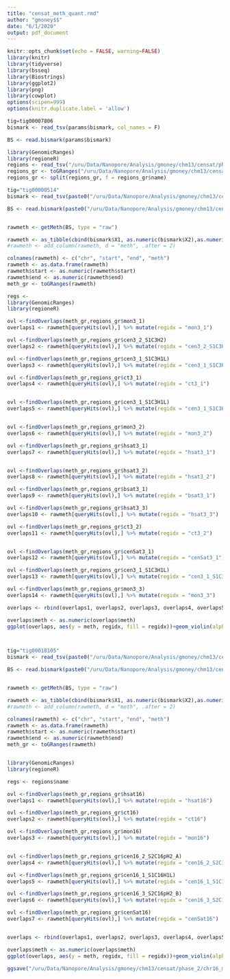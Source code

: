 ```yaml
---
title: "censat_meth_quant.rmd"
author: "gmoney$$"
date: "6/1/2020"
output: pdf_document
---
```


```r
knitr::opts_chunk$set(echo = FALSE, warning=FALSE)
library(knitr)
library(tidyverse)
library(bsseq)
library(Biostrings)
library(ggplot2)
library(png)
library(cowplot)
options(scipen=999)
options(knitr.duplicate.label = 'allow')
```


```r
tig=tig00007806
bismark <- read_tsv(params$bismark, col_names = F)

BS <- read.bismark(params$bismark)
```

```r

library(GenomicRanges)
library(regioneR)
regions <- read_tsv("/uru/Data/Nanopore/Analysis/gmoney/chm13/censat/phase_2/censat_chr16_annotations.tsv") 
regions_gr <- toGRanges("/uru/Data/Nanopore/Analysis/gmoney/chm13/censat/phase_2/censat_chr16_annotations.tsv")
regions_gr <- split(regions_gr, f = regions_gr$name)

```


```r

tig="tig00000514"
bismark <- read_tsv(paste0("/uru/Data/Nanopore/Analysis/gmoney/chm13/censat/phase_2/", tig, "/bismark.out"), col_names = F)

BS <- read.bismark(paste0("/uru/Data/Nanopore/Analysis/gmoney/chm13/censat/phase_2/", tig, "/bismark.out"))


rawmeth <- getMeth(BS, type = "raw")

rawmeth <- as_tibble(cbind(bismark$X1, as.numeric(bismark$X2),as.numeric(bismark$X2)+1, rawmeth))
#rawmeth <- add_column(rawmeth, d = "meth", .after = 2)

colnames(rawmeth) <- c("chr", "start", "end", "meth")
rawmeth <- as.data.frame(rawmeth)
rawmeth$start <- as.numeric(rawmeth$start)
rawmeth$end <- as.numeric(rawmeth$end)
meth_gr <- toGRanges(rawmeth)

regs <- 
library(GenomicRanges)
library(regioneR)

ovl <-findOverlaps(meth_gr,regions_gr$mon3_1)
overlaps1 <- rawmeth[queryHits(ovl),] %>% mutate(regidx = "mon3_1")

ovl <-findOverlaps(meth_gr,regions_gr$cen3_2_S1C3H2)
overlaps2 <- rawmeth[queryHits(ovl),] %>% mutate(regidx = "cen3_2_S1C3H2")

ovl <-findOverlaps(meth_gr,regions_gr$cen3_1_S1C3H1L)
overlaps3 <- rawmeth[queryHits(ovl),] %>% mutate(regidx = "cen3_1_S1C3H1L")

ovl <-findOverlaps(meth_gr,regions_gr$ct3_1)
overlaps4 <- rawmeth[queryHits(ovl),] %>% mutate(regidx = "ct3_1")


ovl <-findOverlaps(meth_gr,regions_gr$cen3_1_S1C3H1L)
overlaps5 <- rawmeth[queryHits(ovl),] %>% mutate(regidx = "cen3_1_S1C3H1L")


ovl <-findOverlaps(meth_gr,regions_gr$mon3_2)
overlaps6 <- rawmeth[queryHits(ovl),] %>% mutate(regidx = "mon3_2")

ovl <-findOverlaps(meth_gr,regions_gr$hsat3_1)
overlaps7 <- rawmeth[queryHits(ovl),] %>% mutate(regidx = "hsat3_1")


ovl <-findOverlaps(meth_gr,regions_gr$hsat3_2)
overlaps8 <- rawmeth[queryHits(ovl),] %>% mutate(regidx = "hsat3_2")

ovl <-findOverlaps(meth_gr,regions_gr$bsat3_1)
overlaps9 <- rawmeth[queryHits(ovl),] %>% mutate(regidx = "bsat3_1")

ovl <-findOverlaps(meth_gr,regions_gr$hsat3_3)
overlaps10 <- rawmeth[queryHits(ovl),] %>% mutate(regidx = "hsat3_3")

ovl <-findOverlaps(meth_gr,regions_gr$ct3_2)
overlaps11 <- rawmeth[queryHits(ovl),] %>% mutate(regidx = "ct3_2")


ovl <-findOverlaps(meth_gr,regions_gr$cenSat3_1)
overlaps12 <- rawmeth[queryHits(ovl),] %>% mutate(regidx = "cenSat3_1")

ovl <-findOverlaps(meth_gr,regions_gr$cen3_1_S1C3H1L)
overlaps13 <- rawmeth[queryHits(ovl),] %>% mutate(regidx = "cen3_1_S1C3H1L")

ovl <-findOverlaps(meth_gr,regions_gr$mon3_3)
overlaps14 <- rawmeth[queryHits(ovl),] %>% mutate(regidx = "mon3_3")

overlaps <- rbind(overlaps1, overlaps2, overlaps3, overlaps4, overlaps5, overlaps6, overlaps7, overlaps8, overlaps9, overlaps10, overlaps11, overlaps12, overlaps13, overlaps14)

overlaps$meth <- as.numeric(overlaps$meth)
ggplot(overlaps, aes(y = meth, regidx, fill = regidx))+geom_violin(alpha = .5)




```



```r

tig="tig00018105"
bismark <- read_tsv(paste0("/uru/Data/Nanopore/Analysis/gmoney/chm13/censat/phase_2/", tig, "/bismark.out"), col_names = F)

BS <- read.bismark(paste0("/uru/Data/Nanopore/Analysis/gmoney/chm13/censat/phase_2/", tig, "/bismark.out"))


rawmeth <- getMeth(BS, type = "raw")

rawmeth <- as_tibble(cbind(bismark$X1, as.numeric(bismark$X2),as.numeric(bismark$X2)+1, rawmeth))
#rawmeth <- add_column(rawmeth, d = "meth", .after = 2)

colnames(rawmeth) <- c("chr", "start", "end", "meth")
rawmeth <- as.data.frame(rawmeth)
rawmeth$start <- as.numeric(rawmeth$start)
rawmeth$end <- as.numeric(rawmeth$end)
meth_gr <- toGRanges(rawmeth)


library(GenomicRanges)
library(regioneR)

regs <- regions$name

ovl <-findOverlaps(meth_gr,regions_gr$hsat16)
overlaps1 <- rawmeth[queryHits(ovl),] %>% mutate(regidx = "hsat16")

ovl <-findOverlaps(meth_gr,regions_gr$ct16)
overlaps2 <- rawmeth[queryHits(ovl),] %>% mutate(regidx = "ct16")

ovl <-findOverlaps(meth_gr,regions_gr$mon16)
overlaps3 <- rawmeth[queryHits(ovl),] %>% mutate(regidx = "mon16")


ovl <-findOverlaps(meth_gr,regions_gr$cen16_2_S2C16pH2_A)
overlaps4 <- rawmeth[queryHits(ovl),] %>% mutate(regidx = "cen16_2_S2C16pH2_A")

ovl <-findOverlaps(meth_gr,regions_gr$cen16_1_S1C16H1L)
overlaps5 <- rawmeth[queryHits(ovl),] %>% mutate(regidx = "cen16_1_S1C16H1L")

ovl <-findOverlaps(meth_gr,regions_gr$cen16_3_S2C16pH2_B)
overlaps6 <- rawmeth[queryHits(ovl),] %>% mutate(regidx = "cen16_3_S2C16pH2_B")

ovl <-findOverlaps(meth_gr,regions_gr$cenSat16)
overlaps7 <- rawmeth[queryHits(ovl),] %>% mutate(regidx = "cenSat16")


overlaps <- rbind(overlaps1, overlaps2, overlaps3, overlaps4, overlaps5, overlaps6, overlaps7)

overlaps$meth <- as.numeric(overlaps$meth)
ggplot(overlaps, aes(y = meth, regidx, fill = regidx))+geom_violin(alpha = .5)

ggsave("/uru/Data/Nanopore/Analysis/gmoney/chm13/censat/phase_2/chr16_meth_quant.pdf")


```
